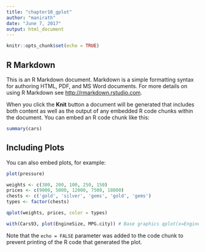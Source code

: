 ```yaml
---
title: "chapter10_gplot"
author: "manirath"
date: "June 7, 2017"
output: html_document
---
```


```r
knitr::opts_chunk$set(echo = TRUE)
```

## R Markdown

This is an R Markdown document. Markdown is a simple formatting syntax for authoring HTML, PDF, and MS Word documents. For more details on using R Markdown see <http://rmarkdown.rstudio.com>.

When you click the **Knit** button a document will be generated that includes both content as well as the output of any embedded R code chunks within the document. You can embed an R code chunk like this:

```r
summary(cars)
```

## Including Plots

You can also embed plots, for example:

```r
plot(pressure)
```
```r
weights <- c(300, 200, 100, 250, 150)
prices <- c(9000, 5000, 12000, 7500, 18000)
chests <- c('gold', 'silver', 'gems', 'gold', 'gems')
types <- factor(chests)

qplot(weights, prices, color = types)
```


```r
with(Cars93, plot(EngineSize, MPG.city)) # Base graphics qplot(x=EngineSize, y=MPG.city, data=Cars93) # using qplot from ggplot2

```



Note that the `echo = FALSE` parameter was added to the code chunk to prevent printing of the R code that generated the plot.
